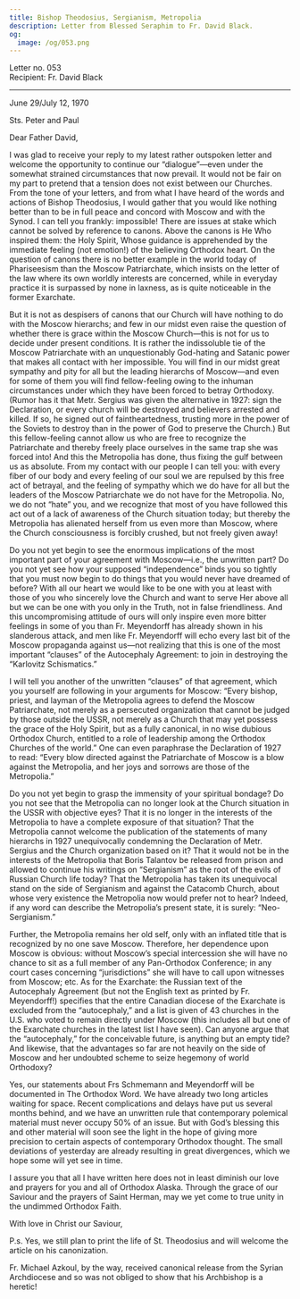 ```yaml
---
title: Bishop Theodosius, Sergianism, Metropolia
description: Letter from Blessed Seraphim to Fr. David Black.
og:
  image: /og/053.png
---
```


<div style={{textAlign:'right', fontFamily:'monospace'}}>Letter no. 053</div>
<div style={{textAlign:'left', fontFamily:'monospace'}}>Recipient: Fr. David Black</div>

---

June 29/July 12, 1970

Sts. Peter and Paul

Dear Father David,

I was glad to receive your reply to my latest rather outspoken letter and welcome the opportunity to continue our “dialogue”—even under the somewhat strained circumstances that now prevail. It would not be fair on my part to pretend that a tension does not exist between our Churches. From the tone of your letters, and from what I have heard of the words and actions of Bishop Theodosius, I would gather that you would like nothing better than to be in full peace and concord with Moscow and with the Synod. I can tell you frankly: impossible! There are issues at stake which cannot be solved by reference to canons. Above the canons is He Who inspired them: the Holy Spirit, Whose guidance is apprehended by the immediate feeling (not emotion!) of the believing Orthodox heart. On the question of canons there is no better example in the world today of Phariseesism than the Moscow Patriarchate, which insists on the letter of the law where its own worldly interests are concerned, while in everyday practice it is surpassed by none in laxness, as is quite noticeable in the former Exarchate.

But it is not as despisers of canons that our Church will have nothing to do with the Moscow hierarchs; and few in our midst even raise the question of whether there is grace within the Moscow Church—this is not for us to decide under present conditions. It is rather the indissoluble tie of the Moscow Patriarchate with an unquestionably God-hating and Satanic power that makes all contact with her impossible. You will find in our midst great sympathy and pity for all but the leading hierarchs of Moscow—and even for some of them you will find fellow-feeling owing to the inhuman circumstances under which they have been forced to betray Orthodoxy. (Rumor has it that Metr. Sergius was given the alternative in 1927: sign the Declaration, or every church will be destroyed and believers arrested and killed. If so, he signed out of faintheartedness, trusting more in the power of the Soviets to destroy than in the power of God to preserve the Church.) But this fellow-feeling cannot allow us who are free to recognize the Patriarchate and thereby freely place ourselves in the same trap she was forced into! And this the Metropolia has done, thus fixing the gulf between us as absolute. From my contact with our people I can tell you: with every fiber of our body and every feeling of our soul we are repulsed by this free act of betrayal, and the feeling of sympathy which we do have for all but the leaders of the Moscow Patriarchate we do not have for the Metropolia. No, we do not “hate” you, and we recognize that most of you have followed this act out of a lack of awareness of the Church situation today; but thereby the Metropolia has alienated herself from us even more than Moscow, where the Church consciousness is forcibly crushed, but not freely given away!

Do you not yet begin to see the enormous implications of the most important part of your agreement with Moscow—i.e., the unwritten part? Do you not yet see how your supposed “independence” binds you so tightly that you must now begin to do things that you would never have dreamed of before? With all our heart we would like to be one with you at least with those of you who sincerely love the Church and want to serve Her above all but we can be one with you only in the Truth, not in false friendliness. And this uncompromising attitude of ours will only inspire even more bitter feelings in some of you than Fr. Meyendorff has already shown in his slanderous attack, and men like Fr. Meyendorff will echo every last bit of the Moscow propaganda against us—not realizing that this is one of the most important “clauses” of the Autocephaly Agreement: to join in destroying the “Karlovitz Schismatics.”

I will tell you another of the unwritten “clauses” of that agreement, which you yourself are following in your arguments for Moscow: “Every bishop, priest, and layman of the Metropolia agrees to defend the Moscow Patriarchate, not merely as a persecuted organization that cannot be judged by those outside the USSR, not merely as a Church that may yet possess the grace of the Holy Spirit, but as a fully canonical, in no wise dubious Orthodox Church, entitled to a role of leadership among the Orthodox Churches of the world.” One can even paraphrase the Declaration of 1927 to read: “Every blow directed against the Patriarchate of Moscow is a blow against the Metropolia, and her joys and sorrows are those of the Metropolia.”

Do you not yet begin to grasp the immensity of your spiritual bondage? Do you not see that the Metropolia can no longer look at the Church situation in the USSR with objective eyes? That it is no longer in the interests of the Metropolia to have a complete exposure of that situation? That the Metropolia cannot welcome the publication of the statements of many hierarchs in 1927 unequivocally condemning the Declaration of Metr. Sergius and the Church organization based on it? That it would not be in the interests of the Metropolia that Boris Talantov be released from prison and allowed to continue his writings on “Sergianism” as the root of the evils of Russian Church life today? That the Metropolia has taken its unequivocal stand on the side of Sergianism and against the Catacomb Church, about whose very existence the Metropolia now would prefer not to hear? Indeed, if any word can describe the Metropolia’s present state, it is surely: “Neo-Sergianism.”

Further, the Metropolia remains her old self, only with an inflated title that is recognized by no one save Moscow. Therefore, her dependence upon Moscow is obvious: without Moscow’s special intercession she will have no chance to sit as a full member of any Pan-Orthodox Conference; in any court cases concerning “jurisdictions” she will have to call upon witnesses from Moscow; etc. As for the Exarchate: the Russian text of the Autocephaly Agreement (but not the English text as printed by Fr. Meyendorff!) specifies that the entire Canadian diocese of the Exarchate is excluded from the “autocephaly,” and a list is given of 43 churches in the U.S. who voted to remain directly under Moscow (this includes all but one of the Exarchate churches in the latest list I have seen). Can anyone argue that the “autocephaly,” for the conceivable future, is anything but an empty tide? And likewise, that the advantages so far are not heavily on the side of Moscow and her undoubted scheme to seize hegemony of world Orthodoxy?

Yes, our statements about Frs Schmemann and Meyendorff will be documented in The Orthodox Word. We have already two long articles waiting for space. Recent complications and delays have put us several months behind, and we have an unwritten rule that contemporary polemical material must never occupy 50% of an issue. But with God’s blessing this and other material will soon see the light in the hope of giving more precision to certain aspects of contemporary Orthodox thought. The small deviations of yesterday are already resulting in great divergences, which we hope some will yet see in time.

I assure you that all I have written here does not in least diminish our love and prayers for you and all of Orthodox Alaska. Through the grace of our Saviour and the prayers of Saint Herman, may we yet come to true unity in the undimmed Orthodox Faith.

With love in Christ our Saviour,

P.s. Yes, we still plan to print the life of St. Theodosius and will welcome the article on his canonization.

Fr. Michael Azkoul, by the way, received canonical release from the Syrian Archdiocese and so was not obliged to show that his Archbishop is a heretic!
